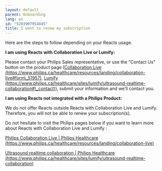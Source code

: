 ```yaml
---
layout: default
parent: Onboarding
lang: en
id: "5203907954845"
title: I want to renew my subscription
---
```

Here are the steps to follow depending on your Reacts usage.

**I am using Reacts with Collaboration Live or Lumify:**

Please contact your Philips Sales representative, or use the “Contact Us” button on the product page ([Collaboration Live (https://www.philips.ca/healthcare/resources/landing/collaboration-live#form\_51957)](https://www.philips.ca/healthcare/resources/landing/collaboration-live#form_51957), [Lumify (https://www.philips.ca/healthcare/sites/lumify/ultrasound-realtime-collaboration#\_contact)](https://www.philips.ca/healthcare/sites/lumify/ultrasound-realtime-collaboration#_contact)), submit your information and we’ll contact you.

**I am using Reacts not integrated with a Philips Product:**

We do not offer Reacts outside Reacts with Collaboration Live and Lumify. Therefore, you will not be able to renew your subscription(s).

Do not hesitate to visit the Philips pages below if you want to learn more about Reacts with Collaboration Live and Lumify :

[Philips Collaboration Live | Philips Healthcare (https://www.philips.ca/healthcare/resources/landing/collaboration-live)](https://www.philips.ca/healthcare/resources/landing/collaboration-live)

[Ultrasound realtime collaboration | Philips Healthcare (https://www.philips.ca/healthcare/sites/lumify/ultrasound-realtime-collaboration)](https://www.philips.ca/healthcare/sites/lumify/ultrasound-realtime-collaboration)



